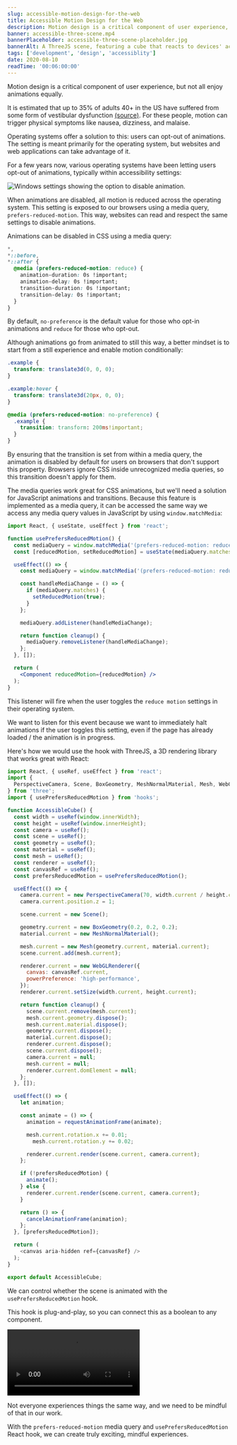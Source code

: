```yaml
---
slug: accessible-motion-design-for-the-web
title: Accessible Motion Design for the Web
description: Motion design is a critical component of user experience, but not all enjoy animations equally.
banner: accessible-three-scene.mp4
bannerPlaceholder: accessible-three-scene-placeholder.jpg
bannerAlt: A ThreeJS scene, featuring a cube that reacts to devices' accessibility settings.
tags: ['development', 'design', 'accessiblity']
date: 2020-08-10
readTime: '00:06:00:00'
---
```


Motion design is a critical component of user experience, but not all enjoy animations equally.

It is estimated that up to 35% of adults 40+ in the US have suffered from some form of vestibular dysfunction [(source)](https://vestibular.org/understanding-vestibular-disorder).
For these people, motion can trigger physical symptoms like nausea, dizziness, and malaise.

Operating systems offer a solution to this: users can opt-out of animations. The setting is meant primarily for the operating system, but websites and web applications can take advantage of it.

For a few years now, various operating systems have been letting users opt-out of animations, typically within accessibility settings:

![Windows settings showing the option to disable animation.](windows-settings.jpg)

When animations are disabled, all motion is reduced across the operating system.
This setting is exposed to our browsers using a media query, `prefers-reduced-motion`.
This way, websites can read and respect the same settings to disable animations.

Animations can be disabled in CSS using a media query:

```css
*,
*::before,
*::after {
  @media (prefers-reduced-motion: reduce) {
    animation-duration: 0s !important;
    animation-delay: 0s !important;
    transition-duration: 0s !important;
    transition-delay: 0s !important;
  }
}
```

By default, `no-preference` is the default value for those who opt-in animations and `reduce` for those who opt-out.

Although animations go from animated to still this way, a better mindset is to start from a still experience and enable motion conditionally:

```css
.example {
  transform: translate3d(0, 0, 0);
}

.example:hover {
  transform: translate3d(20px, 0, 0);
}

@media (prefers-reduced-motion: no-preference) {
  .example {
    transition: transform: 200ms!important;
  }
}
```

By ensuring that the transition is set from within a media query, the animation is disabled by default for users on browsers that don't support this property.
Browsers ignore CSS inside unrecognized media queries, so this transition doesn't apply for them.

The media queries work great for CSS animations, but we'll need a solution for JavaScript animations and transitions.
Because this feature is implemented as a media query, it can be accessed the same way we access any media query values in JavaScript by using `window.matchMedia`:

```jsx
import React, { useState, useEffect } from 'react';

function usePrefersReducedMotion() {
  const mediaQuery = window.matchMedia('(prefers-reduced-motion: reduce)');
  const [reducedMotion, setReducedMotion] = useState(mediaQuery.matches);

  useEffect(() => {
    const mediaQuery = window.matchMedia('(prefers-reduced-motion: reduce)');

    const handleMediaChange = () => {
      if (mediaQuery.matches) {
        setReducedMotion(true);
      }
    };

    mediaQuery.addListener(handleMediaChange);

    return function cleanup() {
      mediaQuery.removeListener(handleMediaChange);
    };
  }, []);

  return (
    <Component reducedMotion={reducedMotion} />
  );
}
```

This listener will fire when the user toggles the `reduce motion` settings in their operating system.

We want to listen for this event because we want to immediately halt animations if the user toggles this setting, even if the page has already loaded / the animation is in progress.

Here's how we would use the hook with ThreeJS, a 3D rendering library that works great with React:

```js
import React, { useRef, useEffect } from 'react';
import {
  PerspectiveCamera, Scene, BoxGeometry, MeshNormalMaterial, Mesh, WebGLRenderer
} from 'three';
import { usePrefersReducedMotion } from 'hooks';

function AccessibleCube() {
  const width = useRef(window.innerWidth);
  const height = useRef(window.innerHeight);
  const camera = useRef();
  const scene = useRef();
  const geometry = useRef();
  const material = useRef();
  const mesh = useRef();
  const renderer = useRef();
  const canvasRef = useRef();
  const prefersReducedMotion = usePrefersReducedMotion();

  useEffect(() => {
    camera.current = new PerspectiveCamera(70, width.current / height.current, 0.01, 10);
    camera.current.position.z = 1;

    scene.current = new Scene();

    geometry.current = new BoxGeometry(0.2, 0.2, 0.2);
    material.current = new MeshNormalMaterial();

  	mesh.current = new Mesh(geometry.current, material.current);
  	scene.current.add(mesh.current);

  	renderer.current = new WebGLRenderer({
      canvas: canvasRef.current,
      powerPreference: 'high-performance',
    });
  	renderer.current.setSize(width.current, height.current);

    return function cleanup() {
      scene.current.remove(mesh.current);
      mesh.current.geometry.dispose();
      mesh.current.material.dispose();
      geometry.current.dispose();
      material.current.dispose();
      renderer.current.dispose();
      scene.current.dispose();
      camera.current = null;
      mesh.current = null;
      renderer.current.domElement = null;
    };
  }, []);

  useEffect(() => {
    let animation;

    const animate = () => {
      animation = requestAnimationFrame(animate);

      mesh.current.rotation.x += 0.01;
    	mesh.current.rotation.y += 0.02;

      renderer.current.render(scene.current, camera.current);
    };

    if (!prefersReducedMotion) {
      animate();
    } else {
      renderer.current.render(scene.current, camera.current);
    }

    return () => {
      cancelAnimationFrame(animation);
    };
  }, [prefersReducedMotion]);

  return (
    <canvas aria-hidden ref={canvasRef} />
  );
}

export default AccessibleCube;
```

We can control whether the scene is animated with the `usePrefersReducedMotion` hook.

This hook is plug-and-play, so you can connect this as a boolean to any component.

![A ThreeJS scene, featuring a cube that reacts to devices' accessibility settings.](accessible-three-scene.mp4)

Not everyone experiences things the same way, and we need to be mindful of that in our work.

With the `prefers-reduced-motion` media query and `usePrefersReducedMotion` React hook, we can create truly exciting, mindful experiences.
